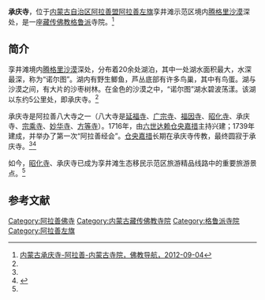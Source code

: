 {{Infobox Tibetan Buddhist monastery
|name =承庆寺
|image = 
|image size = 250px
|alt = 
|caption = 
|t=
|w=
|to = 
|ipa={{IPA|}}
|z=
|thdl=
|e=
|tc=承慶寺
|s=承庆寺
|p=
|m=
|k=
|pushpin_map = 
|latd =  | latm =  | lats =  | latNS = 
|longd=  | longm= | longs =| longEW = 
|iso_region = 
|map_caption = 
|mapsize = 
|location_country = 中国
|location = {{CHN}}[[内蒙古自治区|内蒙古自治区]][[阿拉善盟|阿拉善盟]][[阿拉善左旗|阿拉善左旗]]
|coordinates_display =
|founded_by = [[仓央嘉措|仓央嘉措]]
|date_founded =1716年－1739年
|date_renovated =
|sect = [[格鲁派|格鲁派]]
|mather =[[广宗寺_(阿拉善)|广宗寺]]
|children =
|dedicated_to = 
|tulku =
|head_lama = 
|head_mgh =
|no._of_monks = 
|architecture = 
|festivals =
|footnotes = 
}}

'''承庆寺'''，位于[[内蒙古自治区|内蒙古自治区]][[阿拉善盟|阿拉善盟]][[阿拉善左旗|阿拉善左旗]]孪井滩示范区境内[[腾格里沙漠|腾格里沙漠]]深处，是一座[[藏传佛教|藏传佛教]][[格鲁派|格鲁派]]寺院。<ref name=fjdh>[http://www.fjdh.com/ffzt/fjhy/ahsy2012/09/100252185766.html 内蒙古承庆寺-阿拉善-内蒙古寺院，佛教导航，2012-09-04]{{Dead link|date=2018年6月 |bot=InternetArchiveBot |fix-attempted=no }}</ref>

==简介==
孪井滩境内[[腾格里沙漠|腾格里沙漠]]深处，分布着20余处湖泊，其中一处湖水面积最大，水深最深，称为“诺尔图”。湖内有野生鲫鱼，芦丛底部有许多鸟巢，其中有鸟蛋。湖与沙漠之间，有大片的沙枣树林。在金色的沙漠之中，“诺尔图”湖水碧波荡漾。该湖以东约5公里处，即承庆寺。<ref name=fjdh/>

承庆寺是阿拉善八大寺之一（八大寺是[[延福寺_(阿拉善)|延福寺]]、[[广宗寺_(阿拉善)|广宗寺]]、[[福因寺|福因寺]]、[[昭化寺_(阿拉善)|昭化寺]]、承庆寺、[[库日木图庙|宗乘寺]]、[[妙华寺|妙华寺]]、[[方等寺|方等寺]]）。1716年，由[[六世达赖|六世达赖]][[仓央嘉措|仓央嘉措]]主持兴建；1739年建成，并举办了第一次“阿拉善经会”。[[仓央嘉措|仓央嘉措]]长期在承庆寺传教，最终圆寂于承庆寺。<ref name=fjdh/><ref name=nmgly>{{Cite web |url=http://www.nmgly.com.cn/jingqu/201108/n05513.shtml |title=阿拉善八大寺庙，内蒙古旅游网，于2013-07-15查阅 |access-date=2013-07-15 |archive-url=https://web.archive.org/web/20120608021226/http://www.nmgly.com.cn/jingqu/201108/n05513.shtml |archive-date=2012-06-08 |dead-url=yes }}</ref>

如今，[[昭化寺_(阿拉善)|昭化寺]]、承庆寺已成为孪井滩生态移民示范区旅游精品线路中的重要旅游景点。<ref name=nmgly/>

==参考文献==
{{reflist}}

[[Category:阿拉善佛寺|Category:阿拉善佛寺]]
[[Category:内蒙古藏传佛教寺院|Category:内蒙古藏传佛教寺院]]
[[Category:格鲁派寺院|Category:格鲁派寺院]]
[[Category:阿拉善左旗|Category:阿拉善左旗]]